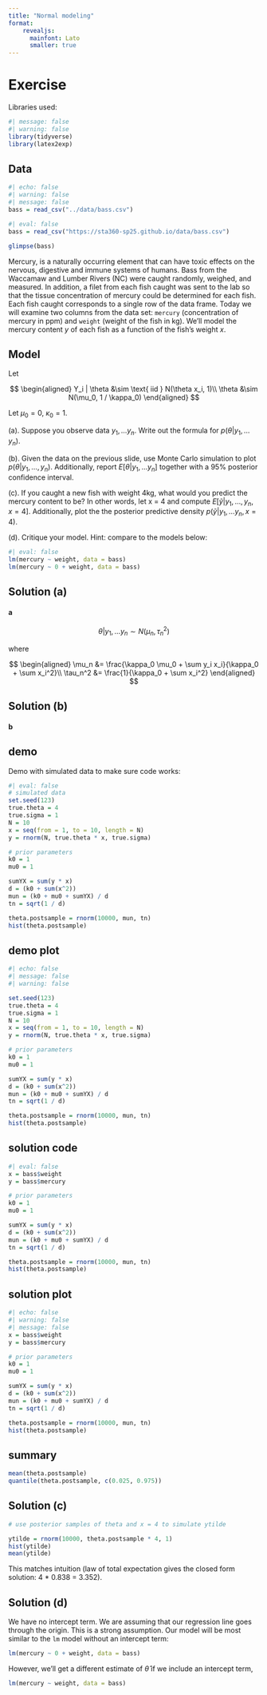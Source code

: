 ```yaml
---
title: "Normal modeling"
format: 
    revealjs:
      mainfont: Lato
      smaller: true
---
```


# Exercise


Libraries used:
```r
#| message: false
#| warning: false
library(tidyverse)
library(latex2exp)
```


## Data

```r
#| echo: false
#| warning: false
#| message: false
bass = read_csv("../data/bass.csv")
```

```r
#| eval: false
bass = read_csv("https://sta360-sp25.github.io/data/bass.csv")
```

```r
glimpse(bass)
```

Mercury, is a naturally occurring element that can have toxic effects on the nervous, digestive and immune systems of humans. Bass from the Waccamaw and Lumber Rivers (NC) were caught randomly, weighed, and measured. In addition, a filet from each fish caught was sent to the lab so that the tissue concentration of mercury could be determined for each fish. Each fish caught corresponds to a single row of the data frame. Today we will examine two columns from the data set: `mercury` (concentration of mercury in ppm) and `weight` (weight of the fish in kg). We'll model the mercury content $y$ of each fish as a function of the fish's weight $x$.

## Model

Let 

$$
\begin{aligned}
Y_i | \theta &\sim \text{ iid  } N(\theta x_i, 1)\\
\theta &\sim N(\mu_0, 1 / \kappa_0)
\end{aligned}
$$

Let $\mu_0 = 0$, $\kappa_0 = 1$.

(a). Suppose you observe data $y_1,\ldots y_n$. Write out the formula for $p(\theta | y_1, \ldots y_n)$.

(b). Given the data on the previous slide, use Monte Carlo simulation to plot $p(\theta | y_1, \ldots, y_n)$. Additionally, report $E[\theta | y_1,\ldots y_n]$ together with a 95% posterior confidence interval.

(c). If you caught a new fish with weight 4kg, what would you predict the mercury content to be? In other words, let x = 4 and compute $E[\tilde{y}|y_1,\ldots, y_n, x = 4]$. Additionally, plot the the posterior predictive density $p(\tilde{y} | y_1, \ldots y_n, x = 4)$.

(d). Critique your model. Hint: compare to the models below:

```r
#| eval: false
lm(mercury ~ weight, data = bass)
lm(mercury ~ 0 + weight, data = bass)
```


## Solution (a)

#### a

$$
\theta |  y_1, \ldots y_n \sim N(\mu_n, \tau_n^2)
$$
<!-- \theta | \sigma^2, y_1, \ldots y_n \sim N(\mu_n, \tau_n^2) -->


where 

<!-- \begin{aligned} -->
<!-- \mu_n &= \frac{\kappa_0 \mu_0 + \sum y_i x_i}{\kappa_0 + \sum x_i^2}\\ -->
<!-- \tau_n^2 &= \frac{\sigma^2}{\kappa_0 + \sum x_i^2} -->
<!-- \end{aligned} -->

$$
\begin{aligned}
\mu_n &= \frac{\kappa_0 \mu_0 + \sum y_i x_i}{\kappa_0 + \sum x_i^2}\\
\tau_n^2 &= \frac{1}{\kappa_0 + \sum x_i^2}
\end{aligned}
$$

<!-- ## Solution (b) -->

<!-- #### b -->

<!-- $$ -->
<!-- \nu_n = \nu_0 + n -->
<!-- $$ -->
<!-- $$ -->
<!-- \sigma_n^2 = \frac{1}{\nu_n} \left[\sum y_i^2 - \kappa_0 \mu_0^2 + \frac{\left(\sum y_i x_i + \kappa_0 \mu_0\right)^2}{\left( \sum x_i^2 + \kappa_0  \right)} -->
<!-- \right] -->
<!-- $$ -->

## Solution (b) 

#### b

::: panel-tabset

## demo

Demo with simulated data to make sure code works: 

```r
#| eval: false
# simulated data
set.seed(123)
true.theta = 4
true.sigma = 1
N = 10
x = seq(from = 1, to = 10, length = N)
y = rnorm(N, true.theta * x, true.sigma)

# prior parameters
k0 = 1
mu0 = 1

sumYX = sum(y * x)
d = (k0 + sum(x^2))
mun = (k0 + mu0 + sumYX) / d
tn = sqrt(1 / d)

theta.postsample = rnorm(10000, mun, tn)
hist(theta.postsample)
```

## demo plot 

```r
#| echo: false
#| message: false
#| warning: false

set.seed(123)
true.theta = 4
true.sigma = 1
N = 10
x = seq(from = 1, to = 10, length = N)
y = rnorm(N, true.theta * x, true.sigma)

# prior parameters
k0 = 1
mu0 = 1

sumYX = sum(y * x)
d = (k0 + sum(x^2))
mun = (k0 + mu0 + sumYX) / d
tn = sqrt(1 / d)

theta.postsample = rnorm(10000, mun, tn)
hist(theta.postsample)
```


## solution code

```r
#| eval: false
x = bass$weight
y = bass$mercury

# prior parameters
k0 = 1
mu0 = 1

sumYX = sum(y * x)
d = (k0 + sum(x^2))
mun = (k0 + mu0 + sumYX) / d
tn = sqrt(1 / d)

theta.postsample = rnorm(10000, mun, tn)
hist(theta.postsample)
```


## solution plot

```r
#| echo: false
#| warning: false
#| message: false
x = bass$weight
y = bass$mercury

# prior parameters
k0 = 1
mu0 = 1

sumYX = sum(y * x)
d = (k0 + sum(x^2))
mun = (k0 + mu0 + sumYX) / d
tn = sqrt(1 / d)

theta.postsample = rnorm(10000, mun, tn)
hist(theta.postsample)
```

## summary

```r
mean(theta.postsample)
quantile(theta.postsample, c(0.025, 0.975))
```

:::

## Solution (c)

```r
# use posterior samples of theta and x = 4 to simulate ytilde

ytilde = rnorm(10000, theta.postsample * 4, 1)
hist(ytilde)
mean(ytilde)
```

This matches intuition (law of total expectation gives the closed form solution: 4 * 0.838 = 3.352).

## Solution (d)

We have no intercept term. We are assuming that our regression line goes through the origin. This is a strong assumption. Our model will be most similar to the `lm` model without an intercept term: 

```r
lm(mercury ~ 0 + weight, data = bass)
```

However, we'll get a different estimate of $\hat{\theta}$ if we include an intercept term,

```r
lm(mercury ~ weight, data = bass)
```
